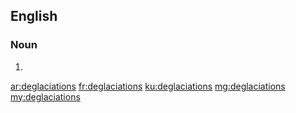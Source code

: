 ==English==

===Noun===
{{head|en|plural}}

# {{plural of|deglaciation|lang=en}}

[[ar:deglaciations]]
[[fr:deglaciations]]
[[ku:deglaciations]]
[[mg:deglaciations]]
[[my:deglaciations]]